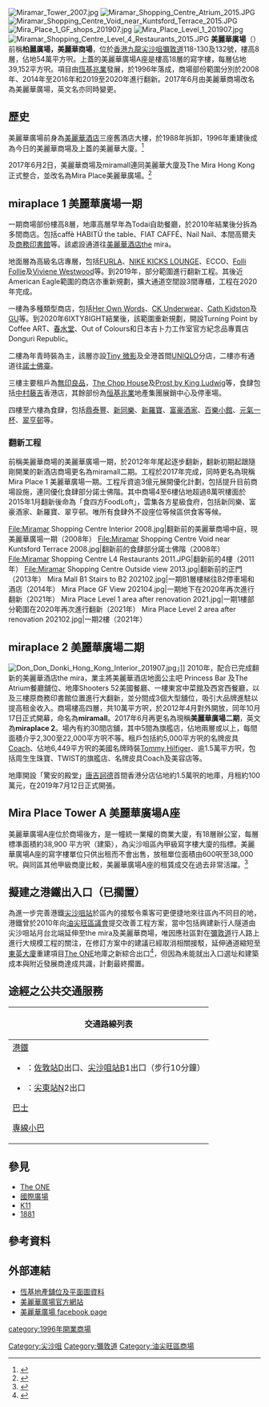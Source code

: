 [[File:Miramar_Tower_2007.jpg|thumb]]
[[File:Miramar_Shopping_Centre_Atrium_2015.JPG|thumb]]
[[File:Miramar_Shopping_Centre_Void_near_Kuntsford_Terrace_2015.JPG|thumb]]
[[File:Mira_Place_1_GF_shops_201907.jpg|thumb]]
[[File:Mira_Place_Level_1_201907.jpg|thumb]]
[[File:Miramar_Shopping_Centre_Level_4_Restaurants_2015.JPG|thumb]]
'''美麗華廣場'''（{{lang-en|Mira Place}}）前稱'''柏麗廣場，美麗華商場'''，位於[[香港|香港]][[九龍|九龍]][[尖沙咀|尖沙咀]][[彌敦道|彌敦道]]118-130及132號，樓高8層，佔地54萬平方呎。上蓋的美麗華廣場A座是樓高18層的寫字樓，每層佔地39,152平方呎。項目由[[恆基兆業|恆基兆業]]發展，於1996年落成，商場部份範圍分別於2008年、2014年至2016年和2019至2020年進行翻新。2017年6月由美麗華商場改名為美麗華廣場，英文名亦同時變更。

==歷史==
美麗華廣場前身為[[美麗華酒店|美麗華酒店]]三座舊酒店大樓，於1988年拆卸，1996年重建後成為今日的美麗華商場及上蓋的美麗華大廈。<ref>{{Cite web |url=http://www.miramar-group.com/zh/our-group/milestones |title=美麗華集團：企業里程碑 |accessdate=2014-12-02 |archive-date=2014-11-01 |archive-url=https://web.archive.org/web/20141101101552/http://www.miramar-group.com/zh/our-group/milestones/ |dead-url=no }}</ref>

2017年6月2日，美麗華商場及miramall連同美麗華大廈及The Mira Hong Kong正式整合，並改名為Mira Place美麗華廣場。<ref>{{cite news|title=尖沙咀美麗華4商場整合　命名為Mira Place|url=http://hk.on.cc/hk/bkn/cnt/finance/20170602/bkn-20170602171435126-0602_00842_001.html|accessdate=2017-06-05|publisher=東方日報|date=2017-06-02|archive-date=2017-06-02|archive-url=https://web.archive.org/web/20170602205850/http://hk.on.cc/hk/bkn/cnt/finance/20170602/bkn-20170602171435126-0602_00842_001.html|dead-url=no}}</ref>

==miraplace 1 美麗華廣場一期==
一期商場部份樓高8層，地庫高層早年為Todai自助餐廳，於2010年結業後分拆為多間商店。包括caffѐ HABITŪ the table、FIAT CAFFÉ、Nail Nail、本間高爾夫及[[商務印書館|商務印書館]]等。該處設通道往[[美麗華酒店|美麗華酒店]]the mira。

地面層為高級名店專層，包括[[FURLA|FURLA]]、[[NIKE_KICKS_LOUNGE|NIKE KICKS LOUNGE]]、ECCO、[[Folli_Follie|Folli Follie]]及[[Viviene_Westwood|Viviene Westwood]]等。到2019年，部分範圍進行翻新工程。其後近American Eagle範圍的商店亦重新規劃，擴大通道空間設3間專櫃，工程在2020年完成。

一樓為多種類型商店，包括[[Her_Own_Words|Her Own Words]]、[[CK_Underwear|CK Underwear]]、[[Cath_Kidston_(公司)|Cath Kidston]]及[[GU|GU]]等。到2020年6IXTY8IGHT結業後，該範圍重新規劃，開設Turning Point by Coffee ART、[[春水堂|春水堂]]、Out of Colours和日本吉卜力工作室官方紀念品專賣店Donguri Republic。

二樓為年青時裝為主，該層亦設[[Tiny_微影|Tiny 微影]]及全港首間[[UNIQLO|UNIQLO]]分店，二樓亦有通道往[[諾士佛臺|諾士佛臺]]。

三樓主要租戶為[[無印良品|無印良品]]，[[The_Chop_House|The Chop House]]及[[Prost_by_King_Ludwig|Prost by King Ludwig]]等，食肆包括[[中村藤吉|中村藤吉]]香港店，其餘部份為[[恒基兆業|恒基兆業]]地產集團展銷中心及停車場。

四樓至六樓為食肆，包括[[鼎泰豐|鼎泰豐]]、[[新同樂|新同樂]]、[[新羅寶|新羅寶]]、[[富豪酒家|富豪酒家]]、[[百樂小館|百樂小館]]、[[元氣一杯|元氣一杯]]、[[翠亨邨|翠亨邨]]等。

===翻新工程===
前稱美麗華商場的美麗華廣場一期，於2012年年尾起逐步翻新，翻新初期起跟隨剛開業的新酒店商場更名為miramall二期。工程於2017年完成，同時更名為現稱Mira Place 1 美麗華廣場一期。工程斥資逾3億元展開優化計劃，包括提升目前商場設施，連同優化食肆部分諾士佛階。其中商場4至6樓佔地超過8萬呎樓面於2015年1月翻新後命為「食四方FoodLoft」，雲集各方星級食府，包括新同樂、富豪酒家、新羅寶、翠亨邨。唯所有食肆外不設座位等候區供食客等候。

<gallery>
File:Miramar Shopping Centre Interior 2008.jpg|翻新前的美麗華商場中庭，現美麗華廣場一期（2008年）
File:Miramar Shopping Centre Void near Kuntsford Terrace 2008.jpg|翻新前的食肆部分諾士佛階（2008年）
File:Miramar Shopping Centre L4 Restaurants 2011.JPG|翻新前的4樓（2011年）
File:Miramar Shopping Centre Outside view 2013.jpg|翻新前的正門（2013年）
Mira Mall B1 Stairs to B2 202102.jpg|一期B1層樓梯往B2停車場和酒店（2014年）
Mira Place GF View 202104.jpg|一期地下在2020年再次進行翻新（2021年）
Mira Place Level 1 area after renovation 2021.jpg|一期1樓部分範圍在2020年再次進行翻新（2021年）
Mira Place Level 2 area after renovation 202102.jpg|一期2樓（2021年）
</gallery>

==miraplace 2 美麗華廣場二期==
[[File:Don_Don_Donki_Hong_Kong_Interior_201907.jpg|thumb]]」]]
2010年，配合已完成翻新的美麗華酒店the mira，業主將美麗華酒店地面公主吧 Princess Bar 及The Atrium餐廳舖位、地庫Shooters 52美國餐廳、一樓東宮中菜館及西宮西餐廳，以及三樓原商務印書館位置進行大翻新，並分間成3個大型舖位，吸引大品牌進駐以提高租金收入。商場樓高四層，共10萬平方呎，於2012年4月對外開放，同年10月17日正式開幕，命名為'''miramall'''。2017年6月再更名為現稱'''美麗華廣場二期'''，英文為'''miraplace 2'''。場內有約30間店舖，其中5間為旗艦店，佔地兩層或以上，每間面積介乎2,300至22,000平方呎不等。租戶包括約5,000平方呎的名牌皮具[[Coach|Coach]]、佔地6,449平方呎的美國名牌時裝[[Tommy_Hilfiger|Tommy Hilfiger]]、逾1.5萬平方呎，包括周生生珠寶、TWIST的旗艦店、名牌皮具Coach及美容店等。

地庫開設「驚安的殿堂」[[唐吉訶德_(企業)|唐吉訶德]]首間香港分店佔地約1.5萬呎的地庫，月租約100萬元，在2019年7月12日正式開張。

==Mira Place Tower A 美麗華廣場A座==
美麗華廣場A座位於商場後方，是一幢統一業權的商業大廈，有18層辦公室，每層標準面積約38,900 平方呎（建築），為尖沙咀區內甲級寫字樓大廈的指標。美麗華廣場A座的寫字樓單位只供出租而不會出售，放租單位面積由600呎至38,000呎。與同區其他甲級商廈比較，美麗華廣場A座的租賃成交在過去非常活躍。<ref>{{Cite web|title=Mira Place Tower A 美麗華廣場A座|url=https://propwiser.com.hk/tc/Building/tsim-sha-tsui/美麗華廣場A座/347|accessdate=2021-08-03|author=|date=2020-10-23|format=|website=博思物業网|language=}}</ref>

==擬建之港鐵出入口（已擱置）==
為進一步完善港鐵[[尖沙咀站|尖沙咀站]]於區內的接駁令乘客可更便捷地來往區內不同目的地，港鐵曾於2010年向[[油尖旺區議會|油尖旺區議會]]提交改善工程方案，當中包括興建新行人隧道由尖沙咀站月台北端延伸至the mira及美麗華商場，唯因應社區對在[[彌敦道|彌敦道]]行人路上進行大規模工程的關注，在修訂方案中的建議已經取消相關接駁，延伸通道縮短至[[東英大廈|東英大廈]]重建項目[[The_ONE|The ONE]]地庫之新綜合出口<ref>{{Cite web |url=https://www.mtr.com.hk/archive/corporate/en/projects/YTMTTCDC_Paper_50_2010.pdf |title=油尖旺區議會交通運輸委員會第 50/2010 號文件  |accessdate=2018-08-14 |archive-date=2018-08-14 |archive-url=https://web.archive.org/web/20180814040319/https://www.mtr.com.hk/archive/corporate/en/projects/YTMTTCDC_Paper_50_2010.pdf |dead-url=no }}</ref>，但因為未能就出入口選址和建築成本與附近發展商達成共識，計劃最終擱置。

==途經之公共交通服務==
{| class="mw-collapsible mw-collapsed wikitable" style="background:white; margin: 0 auto; width: auto;" 
! 交通路線列表
|-
|
;[[港鐵|港鐵]]
*{{港鐵路線標誌|TWL}}：[[佐敦站|佐敦站]]D出口、[[尖沙咀站|尖沙咀站]]B1出口（步行10分鐘）
*{{港鐵路線標誌|TML}}：[[尖東站|尖東站]]N2出口
;[[香港巴士|巴士]]
{{九龍新界巴士簡單列表|1|1A|2|3X|6|7|9|13X|26|26X|35A|35X|36X|41A|81C|87D|87E|98D|203C|208|213X|219X|234X|260X|268B|269B|270A|270C|270S|271|271B|271S|271X|280X|281A|296D|N41X|N213|N216|N241|N271|N281|N283|N287}}
{{大嶼山巴士簡單列表|A21|N21|N21A|NA20}}
;[[香港小巴|專線小巴]]
{{新界專線小巴簡單列表|606S|610S}}
|}

== 參見 ==
* [[The_ONE|The ONE]]
* [[國際廣場|國際廣場]]
* [[K11|K11]]
* [[1881|1881]]

== 參考資料 ==
<div class="references-small">
<references />
</div>

== 外部連結 ==
{{commonscat|Miramar Shopping Centre}}
* [http://www.hld.com/tc/propertieshk/miramar_shopping_centre.shtml 恆基地產舖位及平面圖資料] {{Wayback|url=http://www.hld.com/tc/propertieshk/miramar_shopping_centre.shtml |date=20110709180650 }}
* [http://www.miraplace.com.hk/ 美麗華廣場官方網站] {{Wayback|url=http://www.miraplace.com.hk/ |date=20170603063033 }}
* [https://www.facebook.com/MiraPlaceHK/ 美麗華廣場 facebook page]

{{恆基兆業地產}}
{{DEFAULTSORT:mira place}}
[[Category:尖沙咀|Category:尖沙咀]]
[[Category:彌敦道|Category:彌敦道]]
[[Category:油尖旺區商場|Category:油尖旺區商場]]
[[category:1996年開業商場|category:1996年開業商場]]